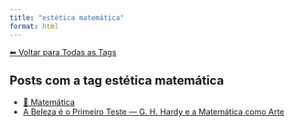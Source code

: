 ```yaml
---
title: "estética matemática"
format: html
---
```


[⬅ Voltar para Todas as Tags](../tags.qmd)

## Posts com a tag **estética matemática**

- [🧮 Matemática](/posts/matematica/index.html)
- [A Beleza é o Primeiro Teste — G. H. Hardy e a Matemática como Arte](/posts/matematica/beleza-matematica.html)
